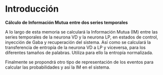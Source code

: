 # Introducción 

**Cálculo de Información Mutua entre dos series temporales** 

A lo largo de esta memoria se calculará la Información Mutua (IM) entre las series temporales de la neurona VD y la neurona LP, en estados de control, inyección de Gaba y recuperación del sistema. Así como se calculará la transferencia de entropía de la neurona VD a LP y viceversa, para los diferentes tamaños de palabras.
Utiliza para ello la entropía normalizada.

Finalmente se propondrá otro tipo de representación de los eventos para calcular las probabilidades y así la IM en el sistema.

